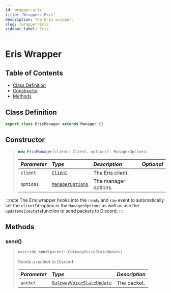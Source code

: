 ```yaml
---
id: wrapper-eris
title: "Wrapper: Eris"
description: The Eris wrapper.
slug: /wrapper/Eris
sidebar_label: Eris
---
```



# Eris Wrapper

## Table of Contents
- [Class Definition](#class-definition)
- [Constructor](#constructor)
- [Methods](#methods)
## Class Definition
```ts
export class ErisManager extends Manager {}
```

## Constructor

> ```ts
> new ErisManager(client: Client, options?: ManagerOptions)
> ```
> | <i className="fa-solid fa-hashtag"/> Parameter | <i className="fa-solid fa-font"/> Type                | <i className="fa-solid fa-list"/> Description | <i className="fa-solid fa-flask"/> Optional |
> | :--------------------------------------------- |:------------------------------------------------------| :---------------------------------------------| :------------------------------------------:|
> | `client`                                       | [`Client`](https://abal.moe/Eris/docs/0.18.0/Client)  | The Eris client.                              | <i className="fa-solid fa-xmark"/>          |
> | `options`                                      | [`ManagerOptions`](../../Typedefs/ManagerOptions.mdx) | The manager options.                          | <i className="fa-solid fa-check"/>          |
:::note
The Eris wrapper hooks into the `ready` and `raw` event to automatically set the `clientId`-option in the `ManagerOptions` as well as use the `updateVoiceState`function to send packets to Discord.
:::

## Methods

### send()
> ```ts
> override send(packet: GatewayVoiceStateUpdate)
> ```
> Sends a packet to Discord.
>
> | <i className="fa-solid fa-hashtag"/> Parameter | <i className="fa-solid fa-font"/> Type                                                                    | <i className="fa-solid fa-list"/> Description |
> | :--------------------------------------------- | :-------------------------------------------------------------------------------------------------------- | :-------------------------------------------- |
> | `packet`                                       | [`GatewayVoiceStateUpdate`](https://discord.com/developers/docs/topics/gateway-events#update-voice-state) | The packet.                                   |
